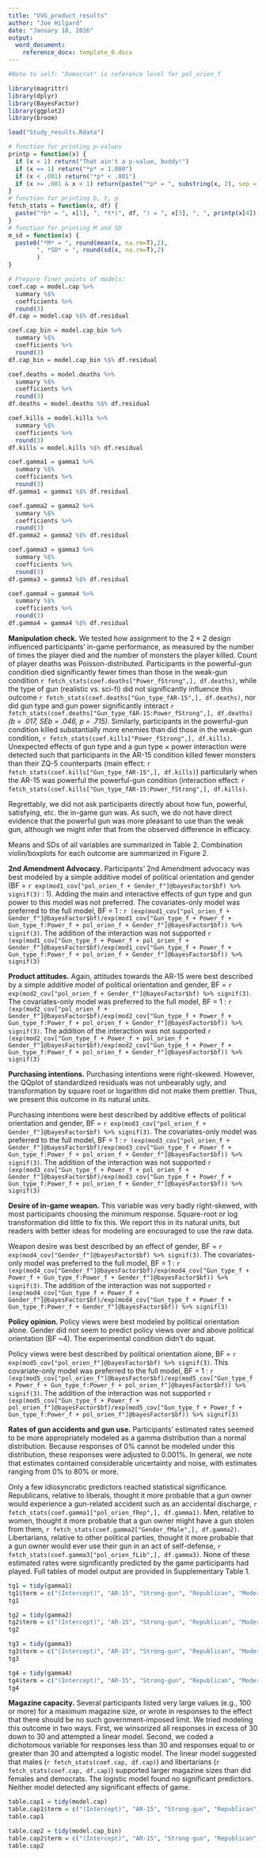 ```yaml
---
title: "VVG_product_results"
author: "Joe Hilgard"
date: "January 18, 2016"
output: 
  word_document:
    reference_docx: template_0.docx
---
```


```r
#Note to self: "Democrat" is reference level for pol_orien_f
```

```r
library(magrittr)
library(dplyr)
library(BayesFactor)
library(ggplot2)
library(broom)

load("Study_results.Rdata")

# function for printing p-values
printp = function(x) {
  if (x > 1) return("That ain't a p-value, buddy!")
  if (x == 1) return("*p* = 1.000")
  if (x < .001) return("*p* < .001")
  if (x >= .001 & x < 1) return(paste("*p* = ", substring(x, 2), sep = ""))  
}
# function for printing b, t, p
fetch_stats = function(x, df) {
  paste("*b* = ", x[1], ", *t*(", df, ") = ", x[3], ", ", printp(x[4]), sep="")
}
# function for printing M and SD
m_sd = function(x) {
  paste0("*M* = ", round(mean(x, na.rm=T),2), 
        ", *SD* = ", round(sd(x, na.rm=T),2)
        )
}

# Prepare finer points of models:
coef.cap = model.cap %>% 
  summary %$% 
  coefficients %>% 
  round(3)
df.cap = model.cap %$% df.residual

coef.cap_bin = model.cap_bin %>% 
  summary %$% 
  coefficients %>% 
  round(3)
df.cap_bin = model.cap_bin %$% df.residual

coef.deaths = model.deaths %>% 
  summary %$% 
  coefficients %>% 
  round(3)
df.deaths = model.deaths %$% df.residual

coef.kills = model.kills %>% 
  summary %$% 
  coefficients %>% 
  round(3)
df.kills = model.kills %$% df.residual

coef.gamma1 = gamma1 %>% 
  summary %$% 
  coefficients %>% 
  round(3)
df.gamma1 = gamma1 %$% df.residual

coef.gamma2 = gamma2 %>% 
  summary %$% 
  coefficients %>% 
  round(3)
df.gamma2 = gamma2 %$% df.residual

coef.gamma3 = gamma3 %>% 
  summary %$% 
  coefficients %>% 
  round(3)
df.gamma3 = gamma3 %$% df.residual

coef.gamma4 = gamma4 %>% 
  summary %$% 
  coefficients %>% 
  round(3)
df.gamma4 = gamma4 %$% df.residual
```


**Manipulation check.** We tested how assignment to the 2 × 2 design influenced participants’ in-game performance, as measured by the number of times the player died and the number of monsters the player killed. Count of player deaths was Poisson-distributed. Participants in the powerful-gun condition died significantly fewer times than those in the weak-gun condition `r fetch_stats(coef.deaths["Power_fStrong",], df.deaths)`, while the type of gun (realistic vs. sci-fi) did not significantly influence this outcome `r fetch_stats(coef.deaths["Gun_type_fAR-15",], df.deaths)`, nor did gun type and gun power significantly interact `r fetch_stats(coef.deaths["Gun_type_fAR-15:Power_fStrong",], df.deaths)`*(b = .017, SEb = .046, p = .715)*.  Similarly, participants in the powerful-gun condition killed substantially more enemies than did those in the weak-gun condition, `r fetch_stats(coef.kills["Power_fStrong",], df.kills)`. Unexpected effects of gun type and a gun type × power interaction were detected such that participants in the AR-15 condition killed fewer monsters than their ZQ-5 counterparts (main effect: `r fetch_stats(coef.kills["Gun_type_fAR-15",], df.kills)`) particularly when the AR-15 was powerful the powerful-gun condition (interaction effect: `r fetch_stats(coef.kills["Gun_type_fAR-15:Power_fStrong",], df.kills)`. 

Regrettably, we did not ask participants directly about how fun, powerful, satisfying, etc. the in-game gun was. As such, we do not have direct evidence that the powerful gun was more pleasant to use than the weak gun, although we might infer that from the observed difference in efficacy. 

Means and SDs of all variables are summarized in Table 2. Combination violin/boxplots for each outcome are summarized in Figure 2.

**2nd Amendment Advocacy.** Participants’ 2nd Amendment advocacy was best modeled by a simple additive model of political orientation and gender (BF = `r exp(mod1_cov["pol_orien_f + Gender_f"]@bayesFactor$bf) %>% signif(3)` : 1). Adding the main and interactive effects of gun type and gun power to this model was not preferred. The covariates-only model was preferred to the full model, BF = 1 : `r (exp(mod1_cov["pol_orien_f + Gender_f"]@bayesFactor$bf)/exp(mod1_cov["Gun_type_f + Power_f + Gun_type_f:Power_f + pol_orien_f + Gender_f"]@bayesFactor$bf)) %>% signif(3)`. The addition of the interaction was not supported `r (exp(mod1_cov["Gun_type_f + Power_f + pol_orien_f + Gender_f"]@bayesFactor$bf)/exp(mod1_cov["Gun_type_f + Power_f + Gun_type_f:Power_f + pol_orien_f + Gender_f"]@bayesFactor$bf)) %>% signif(3)`  

**Product attitudes.** Again, attitudes towards the AR-15 were best described by a simple additive model of political orientation and gender, BF = `r exp(mod2_cov["pol_orien_f + Gender_f"]@bayesFactor$bf) %>% signif(3)`. The covariates-only model was preferred to the full model, BF = 1 : `r (exp(mod2_cov["pol_orien_f + Gender_f"]@bayesFactor$bf)/exp(mod2_cov["Gun_type_f + Power_f + Gun_type_f:Power_f + pol_orien_f + Gender_f"]@bayesFactor$bf)) %>% signif(3)`. The addition of the interaction was not supported `r (exp(mod2_cov["Gun_type_f + Power_f + pol_orien_f + Gender_f"]@bayesFactor$bf)/exp(mod2_cov["Gun_type_f + Power_f + Gun_type_f:Power_f + pol_orien_f + Gender_f"]@bayesFactor$bf)) %>% signif(3)`  

**Purchasing intentions.** Purchasing intentions were right-skewed. However, the QQplot of standardized residuals was not unbearably ugly, and transformation by square root or logarithm did not make them prettier. Thus, we present this outcome in its natural units. 

Purchasing intentions were best described by additive effects of political orientation and gender, BF = `r exp(mod3_cov["pol_orien_f + Gender_f"]@bayesFactor$bf) %>% signif(3)`. The covariates-only model was preferred to the full model, BF = 1 : `r (exp(mod3_cov["pol_orien_f + Gender_f"]@bayesFactor$bf)/exp(mod3_cov["Gun_type_f + Power_f + Gun_type_f:Power_f + pol_orien_f + Gender_f"]@bayesFactor$bf)) %>% signif(3)`. The addition of the interaction was not supported `r (exp(mod3_cov["Gun_type_f + Power_f + pol_orien_f + Gender_f"]@bayesFactor$bf)/exp(mod3_cov["Gun_type_f + Power_f + Gun_type_f:Power_f + pol_orien_f + Gender_f"]@bayesFactor$bf)) %>% signif(3)`  

**Desire of in-game weapon.** This variable was very badly right-skewed, with most participants choosing the minimum response. Square-root or log transformation did little to fix this. We report this in its natural units, but readers with better ideas for modeling are encouraged to use the raw data.

Weapon desire was best described by an effect of gender, BF = `r exp(mod4_cov["Gender_f"]@bayesFactor$bf) %>% signif(3)`. The covariates-only model was preferred to the full model, BF = 1 : `r (exp(mod4_cov["Gender_f"]@bayesFactor$bf)/exp(mod4_cov["Gun_type_f + Power_f + Gun_type_f:Power_f + Gender_f"]@bayesFactor$bf)) %>% signif(3)`. The addition of the interaction was not supported `r (exp(mod4_cov["Gun_type_f + Power_f + Gender_f"]@bayesFactor$bf)/exp(mod4_cov["Gun_type_f + Power_f + Gun_type_f:Power_f + Gender_f"]@bayesFactor$bf)) %>% signif(3)`  

**Policy opinion.** Policy views were best modeled by political orientation alone. Gender did not seem to predict policy views over and above political orientation (BF ~4). The experimental condition didn’t do squat.

Policy views were best described by political orientation alone, BF = `r exp(mod5_cov["pol_orien_f"]@bayesFactor$bf) %>% signif(3)`. This covariate-only model was preferred to the full model, BF = 1 : `r (exp(mod5_cov["pol_orien_f"]@bayesFactor$bf)/exp(mod5_cov["Gun_type_f + Power_f + Gun_type_f:Power_f + pol_orien_f"]@bayesFactor$bf)) %>% signif(3)`. The addition of the interaction was not supported `r (exp(mod5_cov["Gun_type_f + Power_f + pol_orien_f"]@bayesFactor$bf)/exp(mod5_cov["Gun_type_f + Power_f + Gun_type_f:Power_f + pol_orien_f"]@bayesFactor$bf)) %>% signif(3)`  

**Rates of gun accidents and gun use.** Participants’ estimated rates seemed to be more appropriately modeled as a gamma distribution than a normal distribution. Because responses of 0% cannot be modeled under this distribution, these responses were adjusted to 0.001%. In general, we note that estimates contained considerable uncertainty and noise, with estimates ranging from 0% to 80% or more.

Only a few idiosyncratic predictors reached statistical significance. Republicans, relative to liberals, thought it more probable that a gun owner would experience a gun-related accident such as an accidental discharge, `r fetch_stats(coef.gamma1["pol_orien_fRep",], df.gamma1)`. Men, relative to women, thought it more probable that a gun owner might have a gun stolen from them, `r fetch_stats(coef.gamma2["Gender_fMale",], df.gamma2)`. Libertarians, relative to other political parties, thought it more probable that a gun owner would ever use their gun in an act of self-defense, `r fetch_stats(coef.gamma3["pol_orien_fLib",], df.gamma3)`. None of these estimated rates were significantly predicted by the game participants had played. Full tables of model output are provided in Supplementary Table 1.

```r
tg1 = tidy(gamma1)
tg1$term = c("(Intercept)", "AR-15", "Strong-gun", "Republican", "Moderate", "Libertarian", "Other-pol", "Male", "Strong_AR-15")
tg1

tg2 = tidy(gamma2)
tg2$term = c("(Intercept)", "AR-15", "Strong-gun", "Republican", "Moderate", "Libertarian", "Other-pol", "Male", "Strong_AR-15")
tg2

tg3 = tidy(gamma3)
tg3$term = c("(Intercept)", "AR-15", "Strong-gun", "Republican", "Moderate", "Libertarian", "Other-pol", "Male", "Strong_AR-15")
tg3

tg4 = tidy(gamma4)
tg4$term = c("(Intercept)", "AR-15", "Strong-gun", "Republican", "Moderate", "Libertarian", "Other-pol", "Male", "Strong_AR-15")
tg4
```

**Magazine capacity.** Several participants listed very large values (e.g., 100 or more) for a maximum magazine size, or wrote in responses to the effect that there should be no such government-imposed limit. We tried modeling this outcome in two ways. First, we winsorized all responses in excess of 30 down to 30 and attempted a linear model. Second, we coded a dichotomous variable for responses less than 30 and responses equal to or greater than 30 and attempted a logistic model. The linear model suggested that males (`r fetch_stats(coef.cap, df.cap)`) and libertarians (`r fetch_stats(coef.cap, df.cap)`) supported larger magazine sizes than did females and democrats. The logistic model found no significant predictors. Neither model detected any significant effects of game.

```r
table.cap1 = tidy(model.cap)
table.cap1$term = c("(Intercept)", "AR-15", "Strong-gun", "Republican", "Moderate", "Libertarian", "Other-pol", "Male", "Strong_AR-15")
table.cap1

table.cap2 = tidy(model.cap_bin)
table.cap2$term = c("(Intercept)", "AR-15", "Strong-gun", "Republican", "Moderate", "Libertarian", "Other-pol", "Male", "Strong_AR-15")
table.cap2
```




